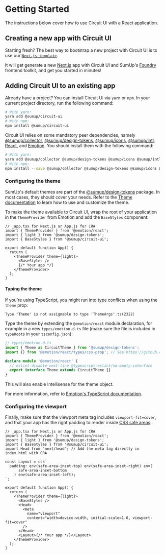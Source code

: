 
<Meta title="Introduction/Getting Started" />

# Getting Started

<Intro>
  The instructions below cover how to use Circuit UI with a React application.
</Intro>

## Creating a new app with Circuit UI

Starting fresh? The best way to bootstrap a new project with Circuit UI is to use our [`Next.js template`](https://github.com/sumup-oss/circuit-ui/tree/main/packages/cna-template).

It will get generate a new [Next.js](https://nextjs.org/) app with Circuit UI and SumUp's [Foundry](https://github.com/sumup-oss/foundry) frontend toolkit, and get you started in minutes!

## Adding Circuit UI to an existing app

Already have a project? You can install Circuit UI via `yarn` or `npm`. In your current project directory, run the following command:

```bash
# With yarn:
yarn add @sumup/circuit-ui
# With npm:
npm install @sumup/circuit-ui
```

Circuit UI relies on some mandatory peer dependencies, namely [@sumup/collector](https://www.npmjs.com/package/@sumup/collector), [@sumup/design-tokens](https://www.npmjs.com/package/@sumup/design-tokens), [@sumup/icons](https://www.npmjs.com/package/@sumup/icons), [@sumup/intl](https://www.npmjs.com/package/@sumup/intl), [React](https://reactjs.org/), and [Emotion](https://emotion.sh/). You should install them with the following command:

```sh
# With yarn:
yarn add @sumup/collector @sumup/design-tokens @sumup/icons @sumup/intl react react-dom @emotion/react @emotion/styled
# With npm:
npm install --save @sumup/collector @sumup/design-tokens @sumup/icons @sumup/intl react react-dom @emotion/react @emotion/styled
```

### Configuring the theme

SumUp's default themes are part of the [@sumup/design-tokens](https://www.npmjs.com/package/@sumup/design-tokens) package. In most cases, they should cover your needs. Refer to the [Theme documentation](Features/Theme) to learn how to use and customize the theme.

To make the theme available to Circuit UI, wrap the root of your application in the `ThemeProvider` from Emotion and add the `BaseStyles` component:

```tsx
// _app.tsx for Next.js or App.js for CRA
import { ThemeProvider } from '@emotion/react';
import { light } from '@sumup/design-tokens';
import { BaseStyles } from '@sumup/circuit-ui';

export default function App() {
  return (
    <ThemeProvider theme={light}>
      <BaseStyles />
      {/* Your app */}
    </ThemeProvider>
  );
}
```

#### Typing the theme

If you're using TypeScript, you might run into type conflicts when using the `theme` prop:

```
Type 'Theme' is not assignable to type 'ThemeArgs'.ts(2322)
```

Type the theme by extending the `@emotion/react` module declaration, for example in a new `types/emotion.d.ts` file (make sure the file is included in `typeRoots` in your `tsconfig.json`):

```ts
// types/emotion.d.ts
import { Theme as CircuitTheme } from '@sumup/design-tokens';
import {} from '@emotion/react/types/css-prop'; // See https://github.com/emotion-js/emotion/pull/1941

declare module '@emotion/react' {
  // eslint-disable-next-line @typescript-eslint/no-empty-interface
  export interface Theme extends CircuitTheme {}
}
```

This will also enable Intellisense for the theme object.

For more information, refer to [Emotion's TypeScript documentation](https://emotion.sh/docs/typescript#define-a-theme).

### Configuring the viewport

Finally, make sure that the viewport meta tag includes `viewport-fit=cover`, and that your app has the right padding to render inside [CSS safe areas](<https://developer.mozilla.org/en-US/docs/Web/CSS/env()>):

```tsx
// _app.tsx for Next.js or App.js for CRA
import { ThemeProvider } from '@emotion/react';
import { light } from '@sumup/design-tokens';
import { BaseStyles } from '@sumup/circuit-ui';
import Head from 'next/head'; // Add the meta tag directly in index.html with CRA

const Layout = css`
  padding: env(safe-area-inset-top) env(safe-area-inset-right) env(
      safe-area-inset-bottom
    ) env(safe-area-inset-left);
`;

export default function App() {
  return (
    <ThemeProvider theme={light}>
      <BaseStyles />
      <Head>
        <meta
          name="viewport"
          content="width=device-width, initial-scale=1.0, viewport-fit=cover"
        />
      </Head>
      <Layout>{/* Your app */}</Layout>
    </ThemeProvider>
  );
}
```
